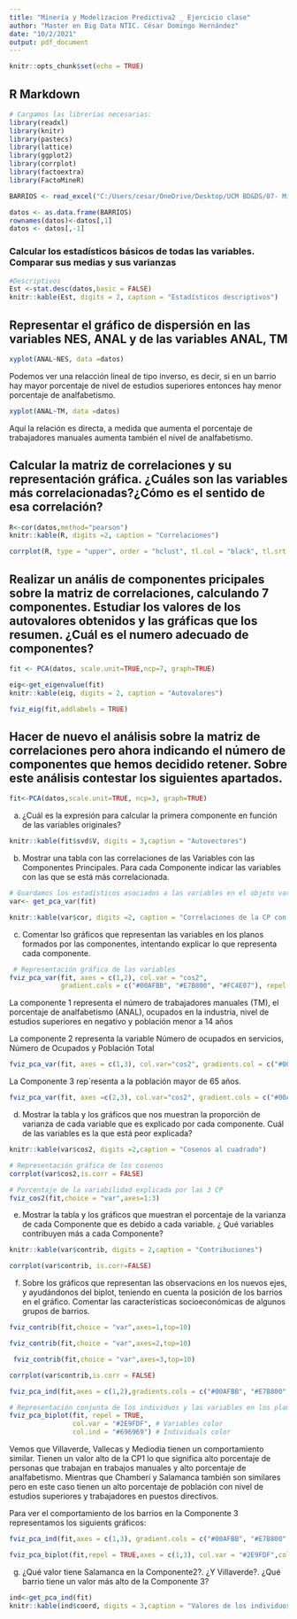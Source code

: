 ---
title: "Minería y Modelizacion Predictiva2 _ Ejercicio clase"
author: "Master en Big Data NTIC. César Domingo Hernández"
date: "10/2/2021"
output: pdf_document
---

```{r setup, include=FALSE}
knitr::opts_chunk$set(echo = TRUE)
```

## R Markdown

```{r}
# Cargamos las librerías necesarias:
library(readxl)
library(knitr)
library(pastecs)
library(lattice)
library(ggplot2)
library(corrplot)
library(factoextra)
library(FactoMineR)
```


```{r}
BARRIOS <- read_excel("C:/Users/cesar/OneDrive/Desktop/UCM BD&DS/07- Minería de datos y Modelización predictiva 2/Sesion1/BARRIOS.xlsx")

datos <- as.data.frame(BARRIOS)
rownames(datos)<-datos[,1]
datos <- datos[,-1]
```

### Calcular los estadísticos básicos de todas las variables. Comparar sus medias y sus varianzas
```{r}
#Descriptivos
Est <-stat.desc(datos,basic = FALSE)
knitr::kable(Est, digits = 2, caption = "Estadísticos descriptivos")
```
## Representar el gráfico de dispersión en las variables NES, ANAL y de las variables ANAL, TM


```{r}
xyplot(ANAL~NES, data =datos)
```

Podemos ver una relacción lineal de tipo inverso, es decir, si en un barrio hay mayor porcentaje de nivel de estudios superiores entonces hay menor porcentaje de analfabetismo.

```{r}
xyplot(ANAL~TM, data =datos)
```

Aquí la relación es directa, a medida que aumenta el porcentaje de trabajadores manuales aumenta también el nivel de analfabetismo.

## Calcular la matriz de correlaciones y su representación gráfica. ¿Cuáles son las variables más correlacionadas?¿Cómo es el sentido de esa correlación?

```{r}
R<-cor(datos,method="pearson")
knitr::kable(R, digits =2, caption = "Correlaciones")
```
```{r}
corrplot(R, type = "upper", order = "hclust", tl.col = "black", tl.srt = 90)

```

## Realizar un anális de componentes pricipales sobre la matriz de correlaciones, calculando 7 componentes. Estudiar los valores de los autovalores obtenidos y las gráficas que los resumen. ¿Cuál es el numero adecuado de componentes?

```{r}
fit <- PCA(datos, scale.unit=TRUE,ncp=7, graph=TRUE)

eig<-get_eigenvalue(fit)
knitr::kable(eig, digits = 2, caption = "Autovalores")
```
```{r}
fviz_eig(fit,addlabels = TRUE)
```

## Hacer de nuevo el análisis sobre la matriz de correlaciones pero ahora indicando el número de componentes que hemos decidido retener. Sobre este análisis contestar los siguientes apartados.

```{r}
fit<-PCA(datos,scale.unit=TRUE, ncp=3, graph=TRUE)
```

a. ¿Cuál es la expresión para calcular la primera componente en función de las variables originales?

```{r}
knitr::kable(fit$svd$V, digits = 3,caption = "Autovectores")
```

b. Mostrar una tabla con las correlaciones de las Variables con las Componentes Principales. Para cada Componente indicar las variables con las que se está más correlacionada.

```{r}
# Guardamos los estadísticos asociados a las variables en el objeto var.
var<- get_pca_var(fit)

knitr::kable(var$cor, digits =2, caption = "Correlaciones de la CP con las variables")
```

c. Comentar lso gráficos que representan las variables en los planos formados por las componentes, intentando explicar lo que representa cada componente.
```{r}
 # Representación gráfica de las variables
fviz_pca_var(fit, axes = c(1,2), col.var = "cos2", 
             gradient.cols = c("#00AFBB", "#E7B800", "#FC4E07"), repel = TRUE)
```
La componente 1 representa el número de trabajadores manuales (TM), el porcentaje de analfabetismo (ANAL), ocupados en la industria, nivel de estudios superiores en negativo y población menor a 14 años

La componente 2 representa la variable Número de ocupados en servicios, Número de Ocupados y Población Total

```{r}
fviz_pca_var(fit, axes = c(1,3), col.var="cos2", gradients.col = c("#00AFBB", "#FC4E07"), repel = TRUE)
```

La Componente 3 rep`resenta a la población mayor de 65 años.
```{r}
fviz_pca_var(fit, axes =c(2,3), col.var="cos2", gradient.cols = c("#00AFBB", "#E7B800", "#FC4E07"), repel = TRUE)
```

d. Mostrar la tabla y los gráficos que nos muestran la proporción de varianza de cada variable que es explicado por cada componente.  Cuál de las variables es la que está peor explicada?

```{r}
knitr::kable(var$cos2, digits =2,caption = "Cosenos al cuadrado")
```
```{r}
# Representación gráfica de los cosenos
corrplot(var$cos2,is.corr = FALSE)
```

```{r}
# Porcentaje de la variabilidad explicada por las 3 CP
fviz_cos2(fit,choice = "var",axes=1:3)
```


e. Mostrar la tabla y los gráficos que muestran el porcentaje de la varianza de cada Componente que es debido a cada variable. ¿ Qué variables contribuyen más a cada Componente?

```{r}
knitr::kable(var$contrib, digits = 2,caption = "Contribuciones")
```
```{r}
corrplot(var$contrib, is.corr=FALSE)
```


f. Sobre los gráficos que representan las observacions en los nuevos ejes, y ayudándonos del biplot, teniendo en cuenta la posición de los barrios en el gráfico. Comentar las características socioeconómicas de algunos grupos de barrios.


```{r}
fviz_contrib(fit,choice = "var",axes=1,top=10)
```

```{r}
fviz_contrib(fit,choice = "var",axes=2,top=10)
```
```{r}
 fviz_contrib(fit,choice = "var",axes=3,top=10)
```

```{r}
corrplot(var$contrib,is.corr = FALSE)
```

```{r}
fviz_pca_ind(fit,axes = c(1,2),gradients.cols = c("#00AFBB", "#E7B800", "#FC4E07"), repel = TRUE)
```
```{r}
# Representación conjunta de los individuos y las variables en los planos de las CP
fviz_pca_biplot(fit, repel = TRUE,
                col.var = "#2E9FDF", # Variables color
                col.ind = "#696969") # Individuals color
```

Vemos que Villaverde, Vallecas y Mediodia tienen un comportamiento similar. Tienen un valor alto de la CP1 lo que significa alto porcentaje de personas que trabajan en trabajos manuales y alto porcentaje de analfabetismo. Mientras que Chamberí y Salamanca también son similares pero en este caso tienen un alto porcentaje de población con nivel de estudios superiores y trabajadores en puestos directivos.

Para ver el comportamiento de los barrios en la Componente 3 representamos los siguients gráficos:

```{r}
fviz_pca_ind(fit,axes = c(1,3), gradient.cols = c("#00AFBB", "#E7B800", "#FC4E07"), repel = TRUE)
```


```{r}
fviz_pca_biplot(fit,repel = TRUE,axes = c(1,3), col.var = "#2E9FDF",col.ind = "696969")
```

g) ¿Qué valor tiene Salamanca en la Componente2?. ¿Y Villaverde?. ¿Qué barrio tiene un valor más alto de la Componente 3?

```{r}
ind<-get_pca_ind(fit)
knitr::kable(ind$coord, digits = 3,caption = "Valores de los individuos en las CP")
```

